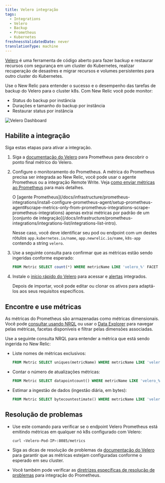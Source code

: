 ```yaml
---
title: Velero integração
tags:
  - Integrations
  - Velero
  - Backup
  - Prometheus
  - Kubernetes
freshnessValidatedDate: never
translationType: machine
---
```


[Velero](https://velero.io/) é uma ferramenta de código aberto para fazer backup e restaurar recursos com segurança em um cluster do Kubernetes, realizar recuperação de desastres e migrar recursos e volumes persistentes para outro cluster do Kubernetes.

Use o New Relic para entender o sucesso e o desempenho das tarefas de backup do Velero para o cluster k8s. Com New Relic você pode monitor:

* Status do backup por instância
* Durações e tamanho do backup por instância
* Restaurar status por instância

<img title="Velero Dashboard" alt="Velero Dashboard" src="/images/kubernetes_screenshot-crop_velero-dashboard.webp" />

## Habilite a integração

Siga estas etapas para ativar a integração.

1. Siga a [documentação do Velero](https://velero.io/docs/main/run-locally/#3-start-the-velero-server-locally) para Prometheus para descobrir o ponto final métrico do Velero.

2. Configure o monitoramento do Prometheus. A métrica do Prometheus precisa ser integrada ao New Relic, você pode usar o agente Prometheus ou a integração Remote Write. Veja [como enviar métricas ao Prometheus](/docs/infrastructure/prometheus-integrations/get-started/send-prometheus-metric-data-new-relic/) para mais detalhes.

   <Callout variant="important">
     O [agente Prometheus](/docs/infrastructure/prometheus-integrations/install-configure-prometheus-agent/setup-prometheus-agent#scrape-metrics-only-from-prometheus-integrations-scrape-prometheus-integrations) apenas extrai métricas por padrão de um [conjunto de integração](/docs/infrastructure/prometheus-integrations/integrations-list/integrations-list-intro).

     Nesse caso, você deve identificar seu pod ou endpoint com um destes rótulos `app.kubernetes.io/name`, `app.newrelic.io/name`, `k8s-app` contendo a string `velero`.
   </Callout>

3. Use a seguinte consulta para confirmar que as métricas estão sendo ingeridas conforme esperado:

   ```sql
   FROM Metric SELECT count(*) WHERE metricName LIKE 'velero_%' FACET metricName LIMIT MAX
   ```

4. Instale o [início rápido do Velero](https://newrelic.com/instant-observability/velero-prometheus) para acessar <InlinePopover type="dashboards" />e [alertas](/docs/alerts-applied-intelligence/new-relic-alerts/learn-alerts/introduction-alerts/) integrados.

   Depois de importar, você pode editar ou clonar os ativos para adaptá-los aos seus requisitos específicos.

## Encontre e use métricas

As métricas do Prometheus são armazenadas como métricas dimensionais. Você pode [consultar usando NRQL](/docs/telemetry-data-platform/get-data/apis/query-metric-data-type/) ou usar o [Data Explorer](/docs/query-your-data/explore-query-data/browse-data/introduction-data-explorer/) para navegar pelas métricas, facetas disponíveis e filtrar pelas dimensões associadas.

Use a seguinte consulta NRQL para entender a métrica que está sendo ingerida no New Relic:

* Liste nomes de métricas exclusivos:

  ```sql
  FROM Metric SELECT uniques(metricName) WHERE metricName LIKE 'velero_%' LIMIT MAX
  ```

* Contar o número de atualizações métricas:

  ```sql
  FROM Metric SELECT datapointcount() WHERE metricName LIKE 'velero_%' LIMIT MAX
  ```

* Estimar a ingestão de dados (ingestão diária, em bytes):

  ```sql
  FROM Metric SELECT bytecountestimate() WHERE metricName LIKE 'velero_%' SINCE 1 day ago
  ```

## Resolução de problemas

* Use este comando para verificar se o endpoint Velero Prometheus está emitindo métricas em qualquer nó k8s configurado com Velero:

  ```sh
  curl <Velero-Pod-IP>:8085/metrics
  ```

* Siga as dicas de resolução de problemas da [documentação do Velero](https://velero.io/docs/main/troubleshooting/#velero-is-not-publishing-prometheus-metrics) para garantir que as métricas estejam configuradas conforme o esperado em seu cluster.

* Você também pode verificar as [diretrizes específicas de resolução de problemas](/docs/infrastructure/prometheus-integrations/install-configure-prometheus-agent/troubleshooting-guide/) para integração do Prometheus.